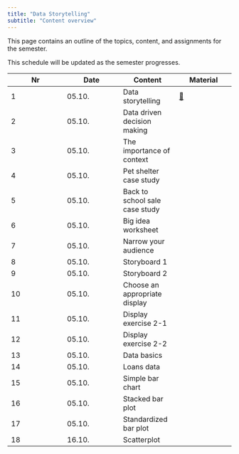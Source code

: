 ```yaml
---
title: "Data Storytelling"
subtitle: "Content overview"
---
```


This page contains an outline of the topics, content, and assignments for the semester. 

:::{.callout-note}
This schedule will be updated as the semester progresses.
:::

|	Nr	|	Date	|	Content	|		Material		|	
|	---	|	---	|	---	|		---		|	
|	1	|	05.10.	|	Data storytelling	|	[📑](https://docs.google.com/presentation/d/1irnXZ4O9d3xVypWxOkViNmUzqr5Q1dVRuxi17VAmKaM/export/pdf) |	
|	2	|	05.10.	|	Data driven decision making	|	<!--	[📑](https://docs.google.com/presentation/d/1AfzqhjEAfJ5X4Q8YC9GK14jEBfdDXEIRmXonriwYHNY/export/pdf)	-->	|	
|	3	|	05.10.	|	The importance of context	|	<!--	[📑](https://docs.google.com/presentation/d/1XXsxfPoo2kCCnR8FZ6Bs4CGpfx81_vck-VY2C7meEOM/export/pdf)	-->	|	
|	4	|	05.10.	|	Pet shelter case study	|	<!--	[📑](https://docs.google.com/presentation/d/1L-QNkIez3WQ6jt4lwUv_Sf-UokwwlgL3Og5drO5Vs18/export/pdf)	-->	|	
|	5	|	05.10.	|	Back to school sale case study	|	<!--	[📑](https://docs.google.com/presentation/d/1_jGHyu0aKsQk7jxOmHgscreCrfcqrp9WbQdtWyg087o/export/pdf)	-->	|	
|	6	|	05.10.	|	Big idea worksheet	|	<!--	[📑](https://docs.google.com/presentation/d/1-GZvhdbhLYLB_Bo1arj1rgTqbJ5SUoU21vtgbYEhVqk/export/pdf)	-->	|	
|	7	|	05.10.	|	Narrow your audience	|	<!--	[📑](https://docs.google.com/presentation/d/1Eu21TCIM0Lx6LiybPG-15ikk0gkRaqbCQNtcl3fAfGQ/export/pdf)	-->	|	
|	8	|	05.10.	|	Storyboard 1	|	<!--	[📑](https://docs.google.com/presentation/d/1cuiBZiWaUkhAYNkQo6SWtWm8n_Q1IJt54lw0Na2-0DE/export/pdf)	-->	|	
|	9	|	05.10.	|	Storyboard 2	|	<!--	[📑](https://docs.google.com/presentation/d/1WeLzE85YfM-F9-vAIhEbeJHkuHsN3xtovzIokB93BRU/export/pdf)	-->	|	
|	10	|	05.10.	|	Choose an appropriate display	|	<!--	[📑](https://docs.google.com/presentation/d/1-uFVcFI7Y1ShyToEzahbg0VlkLnyn7A5Dq7NaHrZmU0/export/pdf)	-->	|	
|	11	|	05.10.	|	Display exercise 2-1	|	<!--	[📑](https://docs.google.com/presentation/d/12R3bTZvhj4drvjdQDjgUqk9a0LdAeUSZtELQIkt2ewM/export/pdf)	-->	|	
|	12	|	05.10.	|	Display exercise 2-2	|	<!--	[📑](https://docs.google.com/presentation/d/1KOeBmMKYMon5-PTgwfFpRygz5PWvgD0W1gqjHfZvcfk/export/pdf)	-->	|	
|	13	|	05.10.	|	Data basics	|	<!--	[📑](https://docs.google.com/presentation/d/1IlR_HTTNE865xiT3GlXD5_RNZDMMtlbNKRftLXPPmsw/export/pdf)	-->	|	
|	14	|	05.10.	|	Loans data	|	<!--	[📑](https://docs.google.com/presentation/d/1o0TVpTvndPA1J23CdTtEThYSekjudkGXuW9HiEA65yc/export/pdf)	-->	|	
|	15	|	05.10.	|	Simple bar chart	|	<!--	[📑](https://docs.google.com/presentation/d/1RpYvnIxE5QCK3-urCa76CHUvDqOKlFb7TdAn6XgYjew/export/pdf)	-->	|	
|	16	|	05.10.	|	Stacked bar plot	|	<!--	[📑](https://docs.google.com/presentation/d/1TU5pqJqfgzcBRitDtSxjdRPhwl2TM9Rt3u3FHTPT020/export/pdf)	-->	|	
|	17	|	05.10.	|	Standardized bar plot	|	<!--	[📑](https://docs.google.com/presentation/d/1BV7XwkZLfTMe5acsDomL3pcSsNhatpswRa11XuzNuLQ/export/pdf)	-->	|	
|	18	|	16.10.	|	Scatterplot	|	<!--	[📑](https://docs.google.com/presentation/d/1K13NYtk-fXgIZCszUWkSN1FWqLPf8Ey8U7l9YZSQDtU/export/pdf)	-->	|	

